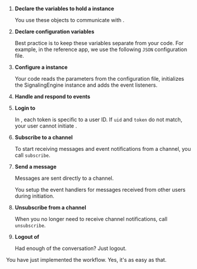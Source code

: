 
1.  **Declare the variables to hold a <Vg k="MESS_ENGINE" /> instance**

    You use these objects to communicate with <Vg k="SIG" />.

    <EngineInstance />

1.  **Declare configuration variables**

    Best practice is to keep these variables separate from your code. For example, in the <Vg k="SIG" /> reference app, we use the following `JSON` configuration file.

    <DeclareVariables />

3.  **Configure a <Vg k="MESS_ENGINE" /> instance**

    Your code reads the parameters from the configuration file, initializes the SignalingEngine instance and adds the event listeners.

    <ConfigureEngine/>

4.  **Handle and respond to  <Vg k="SIG" /> events**
    <a id="handle-events"></a>

    <RespondToEvents/>
    
1.  **Login to <Vg k="SIG" />**

    In <Vg k="SIG" />, each token is specific to a user ID. If `uid` and `token` do not match, your user cannot initiate <Vg k="MESS_ENGINE" />.

    <Login/>    

1. **Subscribe to a channel**

    To start receiving messages and event notifications from a channel, you call `subscribe`.

    <Subscribe/>

1.  **Send a message**

    Messages are sent directly to a channel.

    <Publish/>

    You setup the event handlers for messages received from other users during <Vg k="MESS_ENGINE" /> initiation.

1. **Unsubscribe from a channel**

    When you no longer need to receive channel notifications, call `unsubscribe`.

    <Unsubscribe/>

1.  **Logout of <Vg k="SIG" />**

    Had enough of the conversation? Just logout.

    <Logout/>

You have just implemented the <Vg k="SIG" /> workflow. Yes, it's as easy as that.

